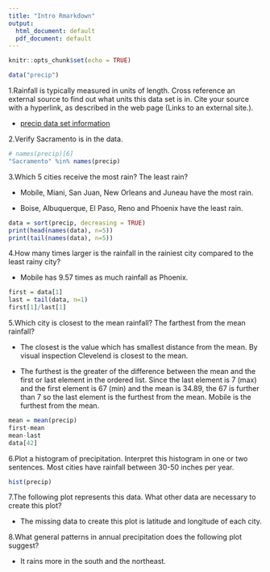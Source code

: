 ```yaml
---
title: "Intro Rmarkdown"
output:
  html_document: default
  pdf_document: default
---
```



```r
knitr::opts_chunk$set(echo = TRUE)
```

```r
data("precip")
```


1.Rainfall is typically measured in units of length. Cross reference an external source to find out what units this data set is in. Cite your source with a hyperlink, as described in the web page (Links to an external site.).

  - [precip data set information](https://stat.ethz.ch/R-manual/R-patched/library/datasets/html/precip.html)

2.Verify Sacramento is in the data.
```r
# names(precip)[6]
"Sacramento" %in% names(precip)
```

3.Which 5 cities receive the most rain? The least rain?

  - Mobile, Miani, San Juan, New Orleans and Juneau have the most rain.
  
  - Boise, Albuquerque, El Paso, Reno and Phoenix have the least rain. 
```r
data = sort(precip, decreasing = TRUE)
print(head(names(data), n=5))
print(tail(names(data), n=5))
```

4.How many times larger is the rainfall in the rainiest city compared to the least rainy city?

  - Mobile has 9.57 times as much rainfall as Phoenix.
```r
first = data[1]
last = tail(data, n=1)
first[1]/last[1]
```

5.Which city is closest to the mean rainfall? The farthest from the mean rainfall?

  - The closest is the value which has smallest distance from the mean. By visual inspection Clevelend is closest to the mean. 

  - The  furthest is the greater of the difference between the mean and the first or  last element in the ordered list. Since the last element is 7 (max) and the first  element is 67  (min) and the mean is 34.89, the 67 is further than 7 so the last element is the furthest from the mean. Mobile is the furthest from the mean. 

```r
mean = mean(precip)
first-mean
mean-last
data[42]

```

6.Plot a histogram of precipitation. Interpret this histogram in one or two sentences.
Most cities have rainfall between 30-50 inches per year.
```r
hist(precip)
```

7.The following plot represents this data. What other data are necessary to create this plot?

  - The missing data to create this plot is latitude and longitude of each city.

8.What general patterns in annual precipitation does the following plot suggest?

  - It rains more in the south and the northeast. 





